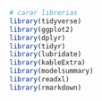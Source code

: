 ```r
# carar librerias
library(tidyverse)
library(ggplot2)
library(dplyr)
library(tidyr)
library(lubridate)
library(kableExtra)
library(modelsummary)
library(readxl)
library(rmarkdown)
```
